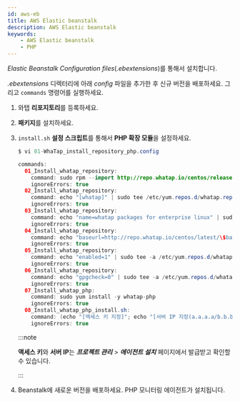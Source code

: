 ```yaml
---
id: aws-eb
title: AWS Elastic beanstalk
description: AWS Elastic beanstalk
keywords:
    - AWS Elastic beanstalk
    - PHP
---
```


*Elastic Beanstalk Configuration files*(*.ebextensions*)를 통해서 설치합니다. 

*.ebextensions* 디렉터리에 아래 *config* 파일을 추가한 후 신규 버전을 배포하세요. 그리고 `commands` 명령어를 실행하세요.
 
1. 와탭 **리포지토리**를 등록하세요. 

1. **패키지**를 설치하세요.

1. `install.sh` **설정 스크립트**를 통해서 **PHP 확장 모듈**을 설정하세요.

    ```java title=SH
    $ vi 01-WhaTap_install_repository_php.config

    commands:
      01_Install_whatap_repository:
        command: sudo rpm --import http://repo.whatap.io/centos/release.gpg
        ignoreErrors: true
      02_Install_whatap_repository:
        command: echo "[whatap]" | sudo tee /etc/yum.repos.d/whatap.repo > /dev/null
        ignoreErrors: true
      03_Install_whatap_repository:
        command: echo "name=whatap packages for enterprise linux" | sudo tee -a /etc/yum.repos.d/whatap.repo > /dev/null
        ignoreErrors: true
      04_Install_whatap_repository:
        command: echo "baseurl=http://repo.whatap.io/centos/latest/\$basearch" | sudo tee -a /etc/yum.repos.d/whatap.repo > /dev/null
        ignoreErrors: true
      05_Install_whatap_repository:
        command: echo "enabled=1" | sudo tee -a /etc/yum.repos.d/whatap.repo > /dev/null
        ignoreErrors: true
      06_Install_whatap_repository:
        command: echo "gpgcheck=0" | sudo tee -a /etc/yum.repos.d/whatap.repo > /dev/null
        ignoreErrors: true
      07_Install_whatap_php:
        command: sudo yum install -y whatap-php
        ignoreErrors: true
      08_Install_whatap_php_install.sh:
        command: (echo "[액세스 키 지정]"; echo "[서버 IP 지정(a.a.a.a/b.b.b.b)")| sudo /usr/whatap/php/install.sh
        ignoreErrors: true
    ```

    :::note

    **액세스 키**와 **서버 IP**는 ***프로젝트 관리*** > ***에이전트 설치*** 페이지에서 발급받고 확인할 수 있습니다.

    :::

1. Beanstalk에 새로운 버전을 배포하세요. PHP 모니터링 에이전트가 설치됩니다.